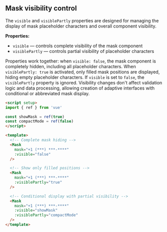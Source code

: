 ## Mask visibility control

The `visible` and `visiblePartly` properties are designed for managing the display of mask placeholder characters and overall component visibility.

**Properties:**

- `visible` — controls complete visibility of the mask component
- `visiblePartly` — controls partial visibility of placeholder characters

Properties work together: when `visible: false`, the mask component is completely hidden, including all placeholder characters. When `visiblePartly: true` is activated, only filled mask positions are displayed, hiding empty placeholder characters. If `visible` is set to `false`, the `visiblePartly` property is ignored. Visibility changes don't affect validation logic and data processing, allowing creation of adaptive interfaces with conditional or abbreviated mask display.

```html
<script setup>
import { ref } from 'vue'

const showMask = ref(true)
const compactMode = ref(false)
</script>

<template>
  <!-- Complete mask hiding -->
  <Mask
    mask="+1 (***) ***-****"
    :visible="false"
  />

  <!-- Show only filled positions -->
  <Mask
    mask="+1 (***) ***-****"
    :visiblePartly="true"
  />

  <!-- Conditional display with partial visibility -->
  <Mask
    mask="+1 (***) ***-****"
    :visible="showMask"
    :visiblePartly="compactMode"
  />
</template>
```
